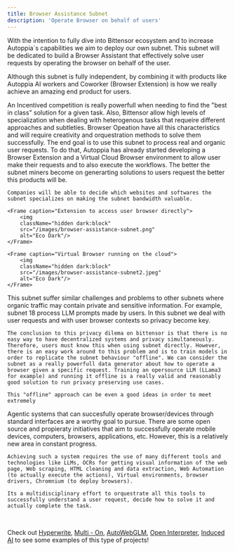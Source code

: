 ```yaml
---
title: Browser Assistance Subnet
description: 'Operate Browser on behalf of users'
---
```



With the intention to fully dive into Bittensor ecosystem and to increase Autoppia´s capabilities we aim to deploy our own subnet. This subnet will be dedicated to build a Browser Assistant that effectively solve user requests by operating the browser on behalf of the user. 

Although this subnet is fully independent, by combining it with products like Autoppia AI workers and Coworker (Browser Extension) is how we really achieve an amazing end product for users. 




<AccordionGroup>
  <Accordion title="Why Bittensor?">
    An Incentived competition is really powerfull when needing to find the "best in class" solution for a given task. Also, Bittensor allow high levels of specialization when dealing with heterogenous tasks that requeire different approaches and subtleties. Browser Opeation have all this characteristics and will require creativity and orquestration methods to solve them successfully. 

  </Accordion>
  <Accordion title="Service layer">
    The end goal is to use this subnet to process real and organic user requests. To do that, Autoppia has already started developing a Browser Extension and a Virtual Cloud Browser environment to allow user make their requests and to also execute the workflows. The better the subnet miners become on generarting solutions to users request the better this products will be. 
    
    Companies will be able to decide which websites and softwares the subnet specializes on making the subnet bandwidth valuable. 

    <Frame caption="Extension to access user browser directly">
        <img
        className="hidden dark:block"
        src="/images/browser-assistance-subnet.png"
        alt="Eco Dark"/>
    </Frame>

    <Frame caption="Virtual Browser running on the cloud">
        <img
        className="hidden dark:block"
        src="/images/browser-assistance-subnet2.jpeg"
        alt="Eco Dark"/>
    </Frame>


  </Accordion>
  <Accordion title="Privacy on Bittensor">
    This subnet suffer similar challenges and problems to other subnets where organic traffic may contain private and sensitive information. For example, subnet 18 process LLM prompts made by users. In this subnet we deal with user requests and with user browser contexts so privacy become key. 

    The conclusion to this privacy dilema on bittensor is that there is no easy way to have decentralized systems and privacy simultaneously. Therefore, users must know this when using subnet directly. However, there is an easy work around to this problem and is to train models in order to replicate the subnet behaviour "offline". We can consider the subnet as a really powerfull data generator about how to operate a browser given a specific request. Training an opersource LLM (LLama3 for example) and running it offline is a really valid and reasonably good solution to run privacy preserving use cases. 

    This "offline" approach can be even a good ideas in order to meet extremely 


  </Accordion>
  <Accordion title="State of the art">
    Agentic systems that can succesfully operate browser/devices through standard interfaces are a worthy goal to pursue. There are some open source and propieraty initiatives that aim to successfully operate mobile devices, computers, browsers, applications, etc. However, this is a relatively new area in constant progress. 

    Achieving such a system requires the use of many different tools and technologies like LLMs, OCRs for getting visual information of the web page, Web scraping, HTML cleaning and data extraction, Web Automation (to actually execute the actions), Virtual environments, browser drivers, Chromnium (to deploy browsers).

    Its a multidisciplinary effort to orquestrate all this tools to successfully understand a user request, decide how to solve it and actually complete the task.

  </Accordion>
</AccordionGroup>

<br/>

<Note>Check out [Hyperwrite](https://www.hyperwriteai.com/), [Multi - On](https://www.multion.ai/), [AutoWebGLM](https://github.com/THUDM/AutoWebGLM?utm_source=llm.beehiiv.com&utm_medium=newsletter&utm_campaign=summary-of-top-llms-related-research-papers-published-on-april-4th-2024), [Open Interpreter](https://github.com/OpenInterpreter/open-interpreter), [Induced AI](https://www.induced.ai/) to see some examples of this type of projects!</Note>